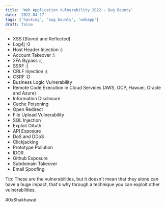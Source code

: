 ```yaml
---
title: 'Web Application Vulnerability 2022 - Bug Bounty'
date: '2022-04-17'
tags: ['hacking', 'bug bounty', 'webapp']
draft: false
---
```



- XSS (Stored and Reflected)
- Log4j :0
- Host Header Injection :)
- Account Takeover :\
- 2FA Bypass :(
- SSRF :|
- CRLF Injection  ;(
- CSRF :D
- Business Logic Vulnerability 
- Remote Code Execution in Cloud Services (AWS, GCP, Hawuei, Oracle and Azure)
- Information Disclosure 
- Cache Poisoning
- Open Redirect
- File Upload Vulnerability
- SQL Injection
- Exploit OAuth
- API Exposure
- DoS and DDoS
- Clickjacking
- Prototype Pollution
- IDOR
- Github Exposure
- Subdomain Takeover
- Email Spoofing

Tip: These are the vulnerabilities, but it doesn't mean that they alone can have a huge impact, that's why through a technique you can exploit other vulnerabilities.

#0xShakhawat
